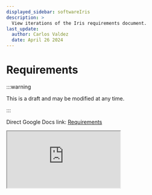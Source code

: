 ```yaml
---
displayed_sidebar: softwareIris
description: >
  View iterations of the Iris requirements document.
last_update:
  author: Carlos Valdez
  date: April 26 2024
---
```


# Requirements

:::warning

This is a draft and may be modified at any time.

:::

Direct Google Docs link: [Requirements](https://docs.google.com/document/d/1EJlghYqhiPrZsjPUHxxG_WeHkHulPB4a-HF8fL7QsCs/)

<iframe
	width={"100%"}
	height={500}
	src="https://docs.google.com/document/d/1EJlghYqhiPrZsjPUHxxG_WeHkHulPB4a-HF8fL7QsCs/"></iframe>
